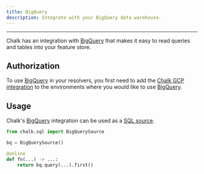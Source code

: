 ```yaml
---
title: BigQuery
description: Integrate with your BigQuery data warehouse.
---
```


---

Chalk has an integration with [BigQuery](https://cloud.google.com/bigquery)
that makes it easy to read queries and tables into your feature store.

## Authorization

To use [BigQuery](https://cloud.google.com/bigquery)
in your resolvers, you first need to add the
[Chalk GCP integration](/docs/gcp) to the environments
where you would like to use
[BigQuery](https://cloud.google.com/bigquery).

## Usage

Chalk's [BigQuery](https://cloud.google.com/bigquery)
integration can be used as a [SQL source](/docs/sql).

```py
from chalk.sql import BigQuerySource

bq = BigQuerySource()

@online
def fn(...) -> ...:
    return bq.query(...).first()
```
